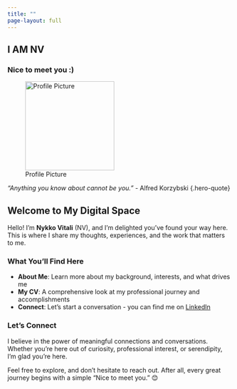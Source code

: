 ```yaml
---
title: ""
page-layout: full
---
```


::: {.hero-section}
::: {.hero-content}
# I AM NV {.hero-title}

### Nice to meet you :) {.hero-subtitle}

![Profile Picture](images/profile.jpg){.profile-image width="200" height="200"}

*"Anything you know about cannot be you."* - Alfred Korzybski {.hero-quote}
:::
:::

::: {.container-fluid .mt-5}
::: {.row .justify-content-center}
::: {.col-lg-8}
::: {.modern-card}

## Welcome to My Digital Space

Hello! I'm **Nykko Vitali** (NV), and I'm delighted you've found your way here. This is where I share my thoughts, experiences, and the work that matters to me.

### What You'll Find Here

- **About Me**: Learn more about my background, interests, and what drives me
- **My CV**: A comprehensive look at my professional journey and accomplishments  
- **Connect**: Let's start a conversation - you can find me on [LinkedIn](https://www.linkedin.com/in/nykko-vitali-0a4826158/)

### Let's Connect

I believe in the power of meaningful connections and conversations. Whether you're here out of curiosity, professional interest, or serendipity, I'm glad you're here.

Feel free to explore, and don't hesitate to reach out. After all, every great journey begins with a simple "Nice to meet you." 😊

:::
:::
:::
:::

